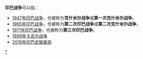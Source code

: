 '''印巴战争'''可以指：
* [[克什米尔战争|1947年印巴战争]]，也被称为'''克什米尔战争'''或'''第一次克什米尔战争'''。
* [[第二次印巴战争|1965年印巴战争]]，也被称为'''第二次印巴战争'''或'''第二次克什米尔战争'''。
* [[1971年印巴战争|1971年印巴战争]]，也被称为'''第三次印巴战争'''。 
* [[卡吉尔战争|1999年卡吉尔战争]]
* [[2019年印巴武裝衝突|2019年印巴武裝衝突]]
{{Disambiguation|Cat=四字亚洲战事消歧义}}
[[Category:印巴战争|*]]
